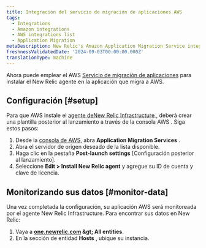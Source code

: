 ```yaml
---
title: Integración del servicio de migración de aplicaciones AWS
tags:
  - Integrations
  - Amazon integrations
  - AWS integrations list
  - Application Migration
metaDescription: New Relic's Amazon Application Migration Service integration
freshnessValidatedDate: '2024-09-03T00:00:00.000Z'
translationType: machine
---
```


Ahora puede emplear el AWS [Servicio de migración de aplicaciones](https://docs.aws.amazon.com/mgn/latest/ug/what-is-application-migration-service.html) para instalar el New Relic agente en la aplicación que migra a AWS.

## Configuración [#setup]

Para que AWS instale el [agente deNew Relic Infrastructure ](/docs/infrastructure/install-infrastructure-agent/linux-installation/install-infrastructure-monitoring-agent-linux/), deberá crear una plantilla posterior al lanzamiento a través de la consola AWS . Siga estos pasos:

1. Desde la [consola de AWS](https://console.aws.amazon.com/mgn/home), abra <DNT>**Application Migration Services** </DNT>.
2. Abra el servidor de origen deseado de la lista disponible.
3. Haga clic en la pestaña **Post-launch settings** \[Configuración posterior al lanzamiento].
4. Seleccione **Edit &gt; Install New Relic agent** y agregue su ID de cuenta y clave de licencia.

## Monitorizando sus datos [#monitor-data]

Una vez completada la configuración, su aplicación AWS será monitoreada por el agente New Relic Infrastructure. Para encontrar sus datos en New Relic:

1. Vaya a <DNT>**[one.newrelic.com](https://one.newrelic.com/) &amp;gt; All entities**</DNT>.
2. En la sección de entidad **Hosts** , ubique su instancia.